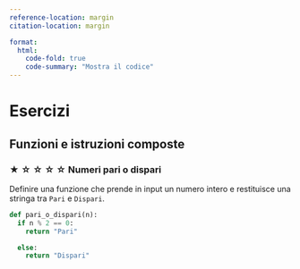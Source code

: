 ```yaml
---
reference-location: margin
citation-location: margin

format:
  html:
    code-fold: true
    code-summary: "Mostra il codice"
---
```


# Esercizi

## Funzioni e istruzioni composte

### ★ ☆ ☆ ☆ ☆ Numeri pari o dispari 

Definire una funzione che prende in input un numero intero e restituisce una stringa tra `Pari` e `Dispari`.

```python
def pari_o_dispari(n):
  if n % 2 == 0:
    return "Pari"

  else:
    return "Dispari"
```